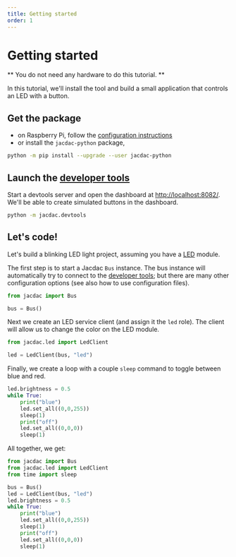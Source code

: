 ```yaml
---
title: Getting started
order: 1
---
```


# Getting started

** You do not need any hardware to do this tutorial. **

In this tutorial, we'll install the tool and build a small
application that controls an LED with a button.

## Get the package

-   on Raspberry Pi, follow the [configuration instructions](/clients/python/raspberry-pi)
-   or install the `jacdac-python` package,

```bash copy
python -m pip install --upgrade --user jacdac-python
```

## Launch the [developer tools](/clients/python/devtools/)

Start a devtools server and open the dashboard at [http://localhost:8082/](http://localhost:8082/).
We'll be able to create simulated buttons in the dashboard.

```bash copy
python -m jacdac.devtools
```

## Let's code!

Let's build a blinking LED light project, assuming you have a [LED](/services/led) module.

The first step is to start a Jacdac `Bus` instance. The bus instance will automatically try to connect to the [developer tools](/clients/python/devtools);
but there are many other configuration options (see also how to use configuration files).

```python
from jacdac import Bus

bus = Bus()
```

Next we create an LED service client (and assign it the `led` role).
The client will allow us to change the color on the LED module.

```python
from jacdac.led import LedClient

led = LedClient(bus, "led")
```

Finally, we create a loop with a couple `sleep` command to
toggle between blue and red.

```python
led.brightness = 0.5
while True:
    print("blue")
    led.set_all((0,0,255))
    sleep(1)
    print("off")
    led.set_all((0,0,0))
    sleep(1)
```

All together, we get:

```python filename=blinky.py copy
from jacdac import Bus
from jacdac.led import LedClient
from time import sleep

bus = Bus()
led = LedClient(bus, "led")
led.brightness = 0.5
while True:
    print("blue")
    led.set_all((0,0,255))
    sleep(1)
    print("off")
    led.set_all((0,0,0))
    sleep(1)
```
